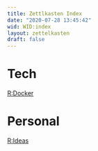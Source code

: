 ```yaml
---
title: Zettlkasten Index
date: "2020-07-28 13:45:42"
wid: WID:index
layout: zettelkasten
draft: false
---
```


Tech
====

[R:Docker](WID:20200710073759-docker)

Personal
========

[R:Ideas](WID:20200710152803-ideas)
